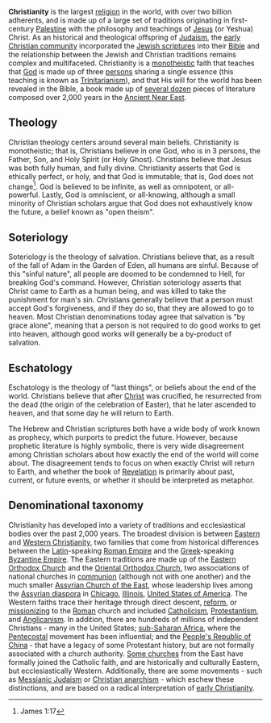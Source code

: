 {{subpages}}

'''Christianity''' is the largest [[religion]] in the world, with over two billion adherents, and is made up of a large set of traditions originating in first-century [[Palestine]] with the philosophy and teachings of [[Jesus Christ|Jesus]] (or Yeshua) Christ. As an historical and theological offspring of [[Judaism]], the [[early Christianity|early Christian community]] incorporated the [[Tanakh|Jewish scriptures]] into their [[Bible]] and the relationship between the Jewish and Christian traditions remains complex and multifaceted. Christianity is a [[Monotheism|monotheistic]] faith that teaches that [[God]] is made up of three [[person]]s sharing a single essence (this teaching is known as [[Trinitarianism]]), and that His will for the world has been revealed in the Bible, a book made up of [[Books of the Bible|several dozen]] pieces of literature composed over 2,000 years in the [[Ancient Near East]].

==Theology==
Christian theology centers around several main beliefs. Christianity is monotheistic; that is, Christians believe in one God, who is in 3 persons, the Father, Son, and Holy Spirit (or Holy Ghost). Christians believe that Jesus was both fully human, and fully divine. Christianity asserts that God is ethically perfect, or holy, and that God is immutable; that is, God does not change<ref>James 1:17</ref>. God is believed to be infinite, as well as omnipotent, or all-powerful. Lastly, God is omniscient, or all-knowing, although a small minority of Christian scholars argue that God does not exhaustively know the future, a belief known as "open theism".

==Soteriology==
Soteriology is the theology of salvation. Christians believe that, as a result of the fall of Adam in the Garden of Eden, all humans are sinful. Because of this "sinful nature", all people are doomed to be condemned to Hell, for breaking God's command. However, Christian soteriology asserts that Christ came to Earth as a human being, and was killed to take the punishment for man's sin. Christians generally believe that a person must accept God's forgiveness, and if they do so, that they are allowed to go to heaven. Most Christian denominations today agree that salvation is "by grace alone", meaning that a person is not required to do good works to get into heaven, although good works will generally be a by-product of salvation.

==Eschatology==
Eschatology is the theology of "last things", or beliefs about the end of the world. Christians believe that after [[Christ]] was crucified, he resurrected from the dead (the origin of the celebration of Easter), that he later ascended to heaven, and that some day he will return to Earth. 

The Hebrew and Christian scriptures both have a wide body of work known as prophecy, which purports to predict the future. However, because prophetic literature is highly symbolic, there is very wide disagreement among Christian scholars about how exactly the end of the world will come about. The disagreement tends to focus on when exactly Christ will return to Earth, and whether the book of [[Revelation]] is primarily about past, current, or future events, or whether it should be interpreted as metaphor.

==Denominational taxonomy==
Christianity has developed into a variety of traditions and ecclesiastical bodies over the past 2,000 years. The broadest division is between [[Eastern Christianity|Eastern]] and [[Western Christianity]], two families that come from historical differences between the [[Latin language|Latin]]-speaking [[Roman Empire]] and the [[Greek language|Greek]]-speaking [[Byzantine Empire]]. The Eastern traditions are made up of the [[Eastern Orthodox Church]] and the [[Oriental Orthodox Church]], two associations of national churches in [[communion]] (although not with one another) and the much smaller [[Assyrian Church of the East]], whose leadership lives among the [[Assyrian diaspora]] in [[Chicago, Illinois|Chicago]], [[Illinois]], [[United States of America]]. The Western faiths trace their heritage through direct descent, [[Reformation|reform]], or [[Mission|missionizing]] to the [[Rome|Roman]] church and included [[Catholicism]], [[Protestantism]], and [[Anglicanism]]. In addition, there are hundreds of millions of independent Christians - many in the United States; [[sub-Saharan Africa]], where the [[Pentecostalism|Pentecostal]] movement has been influential; and the [[People's Republic of China]] - that have a legacy of some Protestant history, but are not formally associated with a church authority. [[Eastern Rite|Some churches]] from the East have formally joined the Catholic faith, and are historically and culturally Eastern, but ecclesiastically Western. Additionally, there are some movements - such as [[Messianic Judaism]] or [[Christian anarchism]] - which eschew these distinctions, and are based on a  radical interpretation of [[early Christianity]].

<!-- ===Eastern Christianity===
====Eastern Orthodox====
====Oriental Orthodox====
====Assyrian====
====Eastern Rite====

===Western Christianity===
====Catholicism====
====Protestantism====
[[Protestantism]] is not a single church body or set of formally-related organizations, but a grouping of various church families whose history extends to the [[Reformation]] in 16th century [[Europe]]. Certain pre-Reformation groups are frequently included in discussions about Protestantism, such as [[Waldensians]] and [[Moravians]], who are legacies of reformation movements lead by [[Peter Waldo]] in 12th-century [[Italy]] and [[Jan Hus]] in 15th-century [[Bohemia]]. Some classification systems also include Anglicans as well, as the [[Church of England]] and the [[Roman Catholic Church]] ceased to be in communion roughly concurrent with the Reformation.

====Anglicanism====
====Independent churches====

===Other groups=== -->